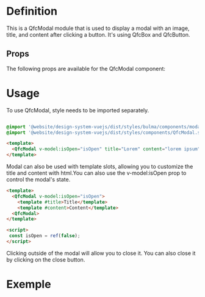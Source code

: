 
<Meta title="Modules/Modal" />

# Definition

This is a QfcModal module that is used to display a modal with an image, title, and content after clicking a button. It's using QfcBox and QfcButton.

## Props

The following props are available for the QfcModal component:

<ArgTypes of={QfcModal} />

# Usage

To use QfcModal, style needs to be imported separately.

```sass

@import '@website/design-system-vuejs/dist/styles/bulma/components/modal.scss';
@import '@website/design-system-vuejs/dist/styles/components/QfcModal.scss';
```

```html
<template>
  <QfcModal v-model:isOpen="isOpen" title="Lorem" content="lorem ipsum" icon="/myImg.svg" />
</template>
```

Modal can also be used with template slots, allowing you to customize the title and content with html.You can also use the v-model:isOpen prop to control the modal's state.

```html
<template>
  <QfcModal v-model:isOpen="isOpen">
    <template #title>Title</template>
    <template #content>Content</template>
  <QfcModal>
</template>

<script>
 const isOpen = ref(false);
</script>
```

Clicking outside of the modal will allow you to close it. You can also close it by clicking on the close button.

# Exemple

<Story name="Primary" id="components-modal--primary" />
